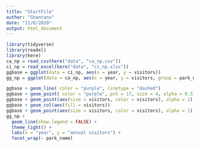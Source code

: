 ```yaml
---
title: "StartFile"
author: "Shantanu"
date: "11/6/2020"
output: html_document
---
```

```r
library(tidyverse)
library(readxl)
library(here)
ca_np = read_csv(here("data", "ca_np.csv"))
ci_np = read_excel(here("data", "ci_np.xlsx"))
ggbase = ggplot(data = ci_np, aes(x = year, y = visitors))
gg_np = ggplot(data = ca_np, aes(x = year, y = visitors, group = park_name))
```

```r

ggbase + geom_line( color = "purple", linetype = "dashed")
ggbase + geom_point( color = "purple", pch = 17, size = 4, alpha = 0.5)
ggbase + geom_point(aes(size = visitors, color = visitors), alpha = 1)
ggbase + geom_col(aes(fill = visitors))
ggbase + geom_point(aes(size = visitors, color = visitors), alpha = 1) + theme_minimal() +labs(x = "Year", y = "Annual Visitors", title = "Channel Islands NP Visualizations", subtitle = "(1963 - 2016)")
gg_np +
  geom_line(show.legend = FALSE) +
  theme_light() + 
  labs(x = "year", y = "annual visitors") +
  facet_wrap(~ park_name)
```